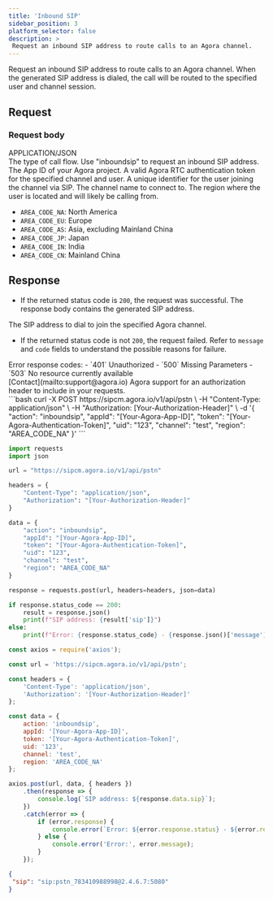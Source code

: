 ```yaml
---
title: 'Inbound SIP'
sidebar_position: 3
platform_selector: false
description: >
 Request an inbound SIP address to route calls to an Agora channel.
---
```



<RestAPILayout>
 <LeftColumn
   title={frontMatter.title}
   method="POST"
   endpoint="https://sipcm.agora.io/v1/api/pstn"
 >

Request an inbound SIP address to route calls to an Agora channel. When the generated SIP address is dialed, the call will be routed to the specified user and channel session.

## Request

### Request body

<div class="api-mime-type">APPLICATION/JSON</div>

<ParameterList title="BODY" required={true}>
 <Parameter name="action" type="string" possibleValues="inbound, outbound, inboundsip, endcall, cancelcall" required={true}>
   The type of call flow. Use "inboundsip" to request an inbound SIP address.
 </Parameter>
 <Parameter name="appId" type="string" required={true}>
   The App ID of your Agora project.
 </Parameter>
 <Parameter name="token" type="string" required={false}>
   A valid Agora RTC authentication token for the specified channel and user.
 </Parameter>
 <Parameter name="uid" type="string" required={false}>
   A unique identifier for the user joining the channel via SIP.
 </Parameter>
 <Parameter name="channel" type="string" required={true}>
   The channel name to connect to.
 </Parameter>
 <Parameter name="region" type="string" required={true}>
   The region where the user is located and will likely be calling from.

   - `AREA_CODE_NA`: North America    
   - `AREA_CODE_EU`: Europe    
   - `AREA_CODE_AS`: Asia, excluding Mainland China    
   - `AREA_CODE_JP`: Japan   
   - `AREA_CODE_IN`: India   
   - `AREA_CODE_CN`: Mainland China    

 </Parameter>
</ParameterList>

## Response

- If the returned status code is `200`, the request was successful. The response body contains the generated SIP address.

 <ParameterList title="OK">
   <Parameter name="sip" type="string">
     The SIP address to dial to join the specified Agora channel.
   </Parameter>
 </ParameterList>

- If the returned status code is not `200`, the request failed. Refer to `message` and `code` fields to understand the possible reasons for failure.

 <ParameterList title="Non-200">
   <Parameter name="code" type="integer">
   Error response codes:
   - `401` Unauthorized
   - `500` Missing Parameters
   - `503` No resource currently available
   </Parameter>
 </ParameterList>

</LeftColumn>

<RightColumn>

<Section title="Authorization">
[Contact](mailto:support@agora.io) Agora support for an authorization header to include in your requests.
</Section>

<Section title="Request example">

 <Tabs groupId="code-examples">
   <TabItem value="curl" label="curl" default>
     ```bash
     curl -X POST https://sipcm.agora.io/v1/api/pstn \
       -H "Content-Type: application/json" \
       -H "Authorization: [Your-Authorization-Header]" \
       -d '{
         "action": "inboundsip",
         "appId": "[Your-Agora-App-ID]",
         "token": "[Your-Agora-Authentication-Token]",
         "uid": "123",
         "channel": "test",
         "region": "AREA_CODE_NA"
       }'
     ```
   </TabItem>
   <TabItem value="python" label="Python">

   ```python
   import requests
   import json

   url = "https://sipcm.agora.io/v1/api/pstn"

   headers = {
       "Content-Type": "application/json",
       "Authorization": "[Your-Authorization-Header]"
   }

   data = {
       "action": "inboundsip",
       "appId": "[Your-Agora-App-ID]",
       "token": "[Your-Agora-Authentication-Token]",
       "uid": "123",
       "channel": "test",
       "region": "AREA_CODE_NA"
   }

   response = requests.post(url, headers=headers, json=data)

   if response.status_code == 200:
       result = response.json()
       print(f"SIP address: {result['sip']}")
   else:
       print(f"Error: {response.status_code} - {response.json()['message']}")
   ```
   </TabItem>

   <TabItem value="node" label="Node.js">

   ```js
   const axios = require('axios');

   const url = 'https://sipcm.agora.io/v1/api/pstn';

   const headers = {
       'Content-Type': 'application/json',
       'Authorization': '[Your-Authorization-Header]'
   };

   const data = {
       action: 'inboundsip',
       appId: '[Your-Agora-App-ID]',
       token: '[Your-Agora-Authentication-Token]',
       uid: '123',
       channel: 'test',
       region: 'AREA_CODE_NA'
   };

   axios.post(url, data, { headers })
       .then(response => {
           console.log(`SIP address: ${response.data.sip}`);
       })
       .catch(error => {
           if (error.response) {
               console.error(`Error: ${error.response.status} - ${error.response.data.message}`);
           } else {
               console.error('Error:', error.message);
           }
       });
   ```
   </TabItem>
 </Tabs>

</Section>

<Section title="Response example">

```json
{  
 "sip": "sip:pstn_783410988998@2.4.6.7:5080"
}
```

</Section>
</RightColumn>
</RestAPILayout>